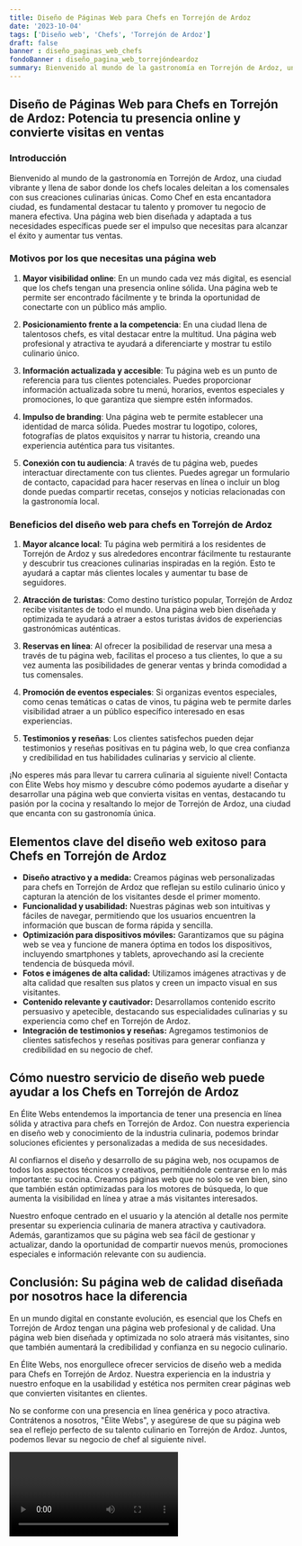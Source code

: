 ```yaml
---
title: Diseño de Páginas Web para Chefs en Torrejón de Ardoz
date: '2023-10-04'
tags: ['Diseño web', 'Chefs', 'Torrejón de Ardoz']
draft: false
banner : diseño_paginas_web_chefs
fondoBanner : diseño_pagina_web_torrejóndeardoz
summary: Bienvenido al mundo de la gastronomía en Torrejón de Ardoz, una ciudad vibrante y llena de sabor donde los chefs locales deleitan a los comensales con sus creaciones culinarias únicas. Como Chef en esta encantadora ciudad, es fundamental destacar tu talento y promover tu negocio de manera efectiva. Una página web bien diseñada y adaptada a tus necesidades específicas puede ser el impulso que necesitas para alcanzar el éxito y aumentar tus ventas.
---
```


## Diseño de Páginas Web para Chefs en Torrejón de Ardoz: Potencia tu presencia online y convierte visitas en ventas

### Introducción

Bienvenido al mundo de la gastronomía en Torrejón de Ardoz, una ciudad vibrante y llena de sabor donde los chefs locales deleitan a los comensales con sus creaciones culinarias únicas. Como Chef en esta encantadora ciudad, es fundamental destacar tu talento y promover tu negocio de manera efectiva. Una página web bien diseñada y adaptada a tus necesidades específicas puede ser el impulso que necesitas para alcanzar el éxito y aumentar tus ventas.

### Motivos por los que necesitas una página web

1. **Mayor visibilidad online**: En un mundo cada vez más digital, es esencial que los chefs tengan una presencia online sólida. Una página web te permite ser encontrado fácilmente y te brinda la oportunidad de conectarte con un público más amplio.

2. **Posicionamiento frente a la competencia**: En una ciudad llena de talentosos chefs, es vital destacar entre la multitud. Una página web profesional y atractiva te ayudará a diferenciarte y mostrar tu estilo culinario único.

3. **Información actualizada y accesible**: Tu página web es un punto de referencia para tus clientes potenciales. Puedes proporcionar información actualizada sobre tu menú, horarios, eventos especiales y promociones, lo que garantiza que siempre estén informados.

4. **Impulso de branding**: Una página web te permite establecer una identidad de marca sólida. Puedes mostrar tu logotipo, colores, fotografías de platos exquisitos y narrar tu historia, creando una experiencia auténtica para tus visitantes.

5. **Conexión con tu audiencia**: A través de tu página web, puedes interactuar directamente con tus clientes. Puedes agregar un formulario de contacto, capacidad para hacer reservas en línea o incluir un blog donde puedas compartir recetas, consejos y noticias relacionadas con la gastronomía local.

### Beneficios del diseño web para chefs en Torrejón de Ardoz

1. **Mayor alcance local**: Tu página web permitirá a los residentes de Torrejón de Ardoz y sus alrededores encontrar fácilmente tu restaurante y descubrir tus creaciones culinarias inspiradas en la región. Esto te ayudará a captar más clientes locales y aumentar tu base de seguidores.

2. **Atracción de turistas**: Como destino turístico popular, Torrejón de Ardoz recibe visitantes de todo el mundo. Una página web bien diseñada y optimizada te ayudará a atraer a estos turistas ávidos de experiencias gastronómicas auténticas.

3. **Reservas en línea**: Al ofrecer la posibilidad de reservar una mesa a través de tu página web, facilitas el proceso a tus clientes, lo que a su vez aumenta las posibilidades de generar ventas y brinda comodidad a tus comensales.

4. **Promoción de eventos especiales**: Si organizas eventos especiales, como cenas temáticas o catas de vinos, tu página web te permite darles visibilidad atraer a un público específico interesado en esas experiencias.

5. **Testimonios y reseñas**: Los clientes satisfechos pueden dejar testimonios y reseñas positivas en tu página web, lo que crea confianza y credibilidad en tus habilidades culinarias y servicio al cliente.

¡No esperes más para llevar tu carrera culinaria al siguiente nivel! Contacta con Élite Webs hoy mismo y descubre cómo podemos ayudarte a diseñar y desarrollar una página web que convierta visitas en ventas, destacando tu pasión por la cocina y resaltando lo mejor de Torrejón de Ardoz, una ciudad que encanta con su gastronomía única.

<GifSeo />

<Cta />

## Elementos clave del diseño web exitoso para Chefs en Torrejón de Ardoz

- **Diseño atractivo y a medida:** Creamos páginas web personalizadas para chefs en Torrejón de Ardoz que reflejan su estilo culinario único y capturan la atención de los visitantes desde el primer momento.
- **Funcionalidad y usabilidad:** Nuestras páginas web son intuitivas y fáciles de navegar, permitiendo que los usuarios encuentren la información que buscan de forma rápida y sencilla.
- **Optimización para dispositivos móviles:** Garantizamos que su página web se vea y funcione de manera óptima en todos los dispositivos, incluyendo smartphones y tablets, aprovechando así la creciente tendencia de búsqueda móvil.
- **Fotos e imágenes de alta calidad:** Utilizamos imágenes atractivas y de alta calidad que resalten sus platos y creen un impacto visual en sus visitantes.
- **Contenido relevante y cautivador:** Desarrollamos contenido escrito persuasivo y apetecible, destacando sus especialidades culinarias y su experiencia como chef en Torrejón de Ardoz.
- **Integración de testimonios y reseñas:** Agregamos testimonios de clientes satisfechos y reseñas positivas para generar confianza y credibilidad en su negocio de chef.

## Cómo nuestro servicio de diseño web puede ayudar a los Chefs en Torrejón de Ardoz

En Élite Webs entendemos la importancia de tener una presencia en línea sólida y atractiva para chefs en Torrejón de Ardoz. Con nuestra experiencia en diseño web y conocimiento de la industria culinaria, podemos brindar soluciones eficientes y personalizadas a medida de sus necesidades.

Al confiarnos el diseño y desarrollo de su página web, nos ocupamos de todos los aspectos técnicos y creativos, permitiéndole centrarse en lo más importante: su cocina. Creamos páginas web que no solo se ven bien, sino que también están optimizadas para los motores de búsqueda, lo que aumenta la visibilidad en línea y atrae a más visitantes interesados.

Nuestro enfoque centrado en el usuario y la atención al detalle nos permite presentar su experiencia culinaria de manera atractiva y cautivadora. Además, garantizamos que su página web sea fácil de gestionar y actualizar, dando la oportunidad de compartir nuevos menús, promociones especiales e información relevante con su audiencia.

## Conclusión: Su página web de calidad diseñada por nosotros hace la diferencia

En un mundo digital en constante evolución, es esencial que los Chefs en Torrejón de Ardoz tengan una página web profesional y de calidad. Una página web bien diseñada y optimizada no solo atraerá más visitantes, sino que también aumentará la credibilidad y confianza en su negocio culinario.

En Élite Webs, nos enorgullece ofrecer servicios de diseño web a medida para Chefs en Torrejón de Ardoz. Nuestra experiencia en la industria y nuestro enfoque en la usabilidad y estética nos permiten crear páginas web que convierten visitantes en clientes.

No se conforme con una presencia en línea genérica y poco atractiva. Contrátenos a nosotros, "Élite Webs", y asegúrese de que su página web sea el reflejo perfecto de su talento culinario en Torrejón de Ardoz. Juntos, podemos llevar su negocio de chef al siguiente nivel.

<Video />

<CtaBot job='Chefs' city='Torrejón de Ardoz'/>

<Gmaps query='Torrejón de Ardoz+españa+maps' />